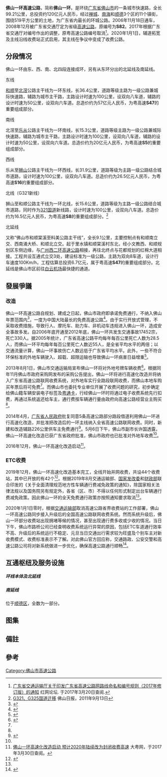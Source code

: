 {{中国高速公路信息框
| 省名 = 广东省
| 编号 = S5/S8/S16/S47（原为S82）
| 自定头部 = [[File:Guangdong_Expwy_S5_sign_with_name.svg|75px]][[File:Guangdong_Expwy_S8-2_sign_with_name.svg|75px]][[File:Guangdong_Expwy_S16_sign_with_name.svg|75px]][[File:Guangdong_Expwy_S47_sign_with_name.svg|75px]][[File:Guangdong_Expwy_S82_sign_with_name.svg|75px]]
| 名称 = 广州—台山高速公路（陈村—罗格）<br>广州—佛山—肇庆高速公路（里水—官窑）<br>佛山—清远—从化高速公路（官窑—罗格）<br>广州—佛山—江门—珠海高速公路（和顺—均安）<br>（佛山一环高速公路）
| 地圖 = Guangdong S82.svg
| 路線簡稱 = 佛山一环
| 最近通車日期 = 2006年11月18日
| 规划总里程 = 99.21
| 起點 = 环线
| 終點 = 环线
| 出口處數 = 45
| 服务区数 = 2（里水、官窑）
}}
'''佛山一环高速公路'''，简称'''佛山一环'''。是环绕[[广东省|广东省]][[佛山市|佛山市]]的一条城市快速路，全长99.21公里，总投资约120亿元人民币，经过[[禅城区|禅城]]、[[南海区|南海]]和[[顺德区|顺德]]3个区的11个镇街，围绕519平方公里的土地，为广东省内最长的环城公路。2006年11月18日通车，2008年12月被广东省交通厅定为省级[[高速公路|高速公路]]，原编号为'''S82'''。2017年根据广东省交通厅对编号作出的调整，原粤高速公路编号取消<ref>[http://bbs.rednet.cn/forum.php?mod=viewthread&tid=46697857&page=1  广东省交通运输厅关于印发广东省高速公路网路线命名和编号规则（2017年修订版）的通知] {{Wayback|url=http://bbs.rednet.cn/forum.php?mod=viewthread&tid=46697857&page=1 |date=20180122001046 }} 红网论坛. 于2017年3月20日查阅.</ref>。2020年1月1日，辅道拓宽及主线沿线收费站正式启用，其主线在争议中变成了收费公路。{{NoteTag|争议原因可詳見下文，在當地視角而言本是地方快速公路，初政府承诺免费通行，底价征收土地建路，后未经表决转卖出去，{{or|建成世界最密集的收费站收过路费。}}}}

== 分段情况 ==
佛山一环由东、西、南、北四段连接成环，另有从东环分出的北延线及南延线。

;东线
[[和顺|和顺]]至[[北滘|北滘]]公路主干线为一环东线，长36.4公里，道路等级主路为一级公路兼城际快速路，辅路为城市主干路，主路设计时速为100公里，设双向八车道，辅路的设计时速为50公里，设双向六车道。总造价约为57亿元人民币，为粤高速'''S47'''的重要组成部分。

;南线
北滘至[[乐从|乐从]]公路主干线为一环南线，长15.3公里，道路等级主路为一级公路兼城际快速路，辅路为城市主干路，主路设计时速为100公里，设双向八车道，辅路的设计时速为50公里，设双向六车道。总造价约为20亿元人民币，为粤高速'''S5'''的重要组成部分。

;西线
乐从至[[狮山|狮山]]公路主干线为一环西线，长31.9公里，道路等级为主路一级公路结合城市道路，设计时速为100公里，设双向八车道。总造价约为26.5亿元人民币，为粤高速'''S16'''的重要组成部分。

;北线（G321新线）
狮山至和顺公路主干线为一环北线，长15.6公里，道路等级为主路一级公路结合城市道路，同时作为[[321国道|321国道]]新线路，设计时速为100公里，设双向八车道。总造价约为16.5亿元人民币，为粤高速'''S8'''的重要组成部分。<ref>[http://epaper.citygf.com/szb/html/2011-09/13/content_452951838.htm G321、G325国道迁移] {{Wayback|url=http://epaper.citygf.com/szb/html/2011-09/13/content_452951838.htm |date=20150110151546 }} 佛山日报，2011年9月13日</ref>

;北延线
又称“佛山市和顺棠溪至料美公路主干线”，全长9.1公里，主要控制点有和顺南立交、西南涌大桥、和顺北立交。起于里水镇和顺棠溪村东北，经小文教西、和顺规划区东侧边缘，与[[广州西二环高速公路|广州西二环高速公路]]相接，再往北终点与花都规划的红棉大道相接。工程共设互通式立交3处，建设标准为一级公路，主路为双向8车道，设计行车速度100Km/h，工程估算总投资6.7亿元，属于粤高速'''S47'''的重要组成部分。北延线是佛山市区前往[[广州白云国际机场|白云机场]]最快捷的通道。

== 發展爭議 ==

===改造===
佛山一环高速公路自规划、建成之日起，佛山市政府即承诺免费通行，不纳入佛山年票范围内<ref name=np>{{Cite web|url=https://new.qq.com/rain/a/20131111002250|title=外地车走佛山一环要收费 本地车凭年票免费|date=2013-11-11|accessdate=2020-01-03|work=南方都市报|author=廖武智|archive-date=2020-01-03|archive-url=https://web.archive.org/web/20200103082215/https://new.qq.com/rain/a/20131111002250|dead-url=no}}</ref>，一度为中国大陆最长的免费高速公路<ref>{{Cite web|url=http://paper.oeeee.com/nis/201308/01/89475.html|title=如果一环真的收费|date=2013-08-01|accessdate=2020-01-03|work=南方都市报|author=廖武智|archive-date=2020-01-03|archive-url=https://web.archive.org/web/20200103082218/http://paper.oeeee.com/nis/201308/01/89475.html|dead-url=no}}</ref>。由于实行开放式管理，不采取收费措施，导致行人、摩托车、助力车、非机动车违规进入佛山一环，造成安全事故多发。自2006年底开通至2012年底，佛山一环共发生交通事故17452宗，死亡330人。据2005年统计，广东省高速公路平均每年每百公里死亡人数为28.5人，而佛山一环平均每年每百公里死亡人数近55人，是全省平均水平的两倍；以交通流量计算，佛山一环事故伤亡人数远低于广东省平均水平。此外，一些不符合环保标准的外地车辆驶入、超载、超限运输也导致佛山一环病害日益增重<ref name=ycwb>{{Cite web|url=http://news.sina.com.cn/c/2014-05-08/064230083793.shtml|title=佛山一环收费已获得批准 本地车免费外地车收费|date=2014-05-08|accessdate=2020-01-03|work=羊城晚报|author=景瑾瑾|archive-date=2020-01-03|archive-url=https://web.archive.org/web/20200103082216/http://news.sina.com.cn/c/2014-05-08/064230083793.shtml|dead-url=no}}</ref>。

2013年8月1日，佛山市交通运输局宣布佛山一环将对外地号牌车辆收费<ref>{{Cite web|url=http://cpc.people.com.cn/n/2013/0802/c87228-22418486.html|title=佛山“一环”将对外地车收费|date=2013-08-02|accessdate=2020-01-03|work=南方日报|author=|archive-date=2020-01-03|archive-url=https://web.archive.org/web/20200103082216/http://cpc.people.com.cn/n/2013/0802/c87228-22418486.html|dead-url=no}}</ref>。根据同年11月佛山市政府采购网发布的采购公告提出，佛山一环将进行高速化改造并将纳入广东省高速公路联网收费系统，对外地车实行全路段联网收费，而佛山本地车购买年票后将可免费<ref name=np/>。而佛山市也委托专业单位开展了收费问题的研究，初步确定给佛山籍车辆安装电子标签及[[粤通卡|粤通卡]]，行经佛山一环时将通过电子收费系统先行扣费，再通过系统返还给车主，通行费按车辆通行量由政府向高速公路经营业主购买<ref name=np/>。

2014年4月，[[广东省人民政府|广东省人民政府]]批复同意5条高速公路部分路段借道利用佛山一环进行高速化改造，并批准把改造后的一环主线纳入全省高速公路联网收费。同时，新建和改造辅路226公里供车主免费通行<ref name=hy>{{Cite web|url=http://news.southcn.com/gd/content/2020-01/03/content_189994701.htm|title=官方回应佛山一环高速化改造通车十大焦点问题|date=2020-01-03|accessdate=2020-01-03|work=南方网|author=高绮桦|archive-date=2020-01-03|archive-url=https://web.archive.org/web/20200103082215/http://news.southcn.com/gd/content/2020-01/03/content_189994701.htm|dead-url=no}}</ref>。5月6日下午，佛山市副市长许国透露，佛山一环高速化改造已获广东省政府批准，佛山市政府也已批准对外地车收费<ref name=ycwb/>。

2016年12月，佛山一环高速化改造启动<ref>[http://gd.qq.com/a/20161229/002560.htm 佛山一环高速化改造启动 预计2020年陆续改为封闭收费高速] {{Wayback|url=http://gd.qq.com/a/20161229/002560.htm |date=20191108223214 }} 大粤网，于2017年3月30日查阅。</ref>。

=== ETC收费 ===
{{more|电子不停车收费系统 (中国大陆)}}
2019年12月，佛山一环高速化改造基本完工，全线开始并网收费，共设44个收费站，其中已开放的有42个<ref>{{Cite web|url=https://gd.ifeng.com/a/20191230/8047469_0.shtml|title=佛山一环改造完成 全线将开始并网收费|date=2019-12-30|accessdate=2020-01-03|work=南方Plus客户端|author=高绮桦|archive-date=2020-01-03|archive-url=https://web.archive.org/web/20200103082229/http://gd.ifeng.com/a/20191230/8047469_0.shtml|dead-url=no}}</ref>。根据2019年8月交通运输部、[[国家发改委|国家发改委]]和[[中华人民共和国财政部|财政部]]联合印发的《关于全面清理规范地方性车辆通行费减免政策的通知》，除国家相关法律法规以及国务院另有规定外，各省（区、市）不得以任何形式制定出台车辆通行费减免政策。因此佛山一环的全天免费通行政策亦按照通知要求取消<ref name="hy" />。

2020年1月1日零时，根据[[中华人民共和国交通运输部|交通运输部]]取消高速公路省界收费站的工作部署，佛山一环高速公路同步接入升级后的全国高速公路联网收费系统。然而系统升级后，佛山一环部分收费站出现拥堵等候的情况，甚至出现通行费多收或少收的情况。当日下午，佛山市路桥公司已经查明收费系统运行异常的原因，包括ETC车道通行效率不高、升级后的系统运行不稳定、元旦当日交通出行需求较为旺盛及个别车主对新收费模式、收费标准表示不了解。对此佛山官方回应称，交通路政、公安交警和高速公路公司将对新系统做进一步优化，确保高速公路通行顺畅<ref>{{Cite web|url=http://kb.southcn.com/content/2020-01/02/content_189986897.htm|title=佛山回应一环部分收费站拥堵：全力提高通行效率|date=2020-01-02|accessdate=2020-01-03|work=南方网|author=王芃琹|archive-url=https://web.archive.org/web/20200103082219/http://kb.southcn.com/content/2020-01/02/content_189986897.htm|archive-date=2020-01-03|dead-url=yes}}</ref>。

== 互通枢纽及服务设施 ==
===== 环线本体及北延线 =====
{{Start expwy exit box|place=1}}
{{Expwy exit group|{{China Expwy Name|S47|[[佛江高速公路|佛江高速公路]]（佛山一环东线及北延线）|P=Guangdong}}|place=1}}
{{Expwy exit item|place=[[佛山市|佛山市]]<br />[[南海区|南海区]]|place rows=19|type=H|name=和顺|highway connection={{China Expwy Name|G1508|[[广州西二环高速公路|广州西二环高速公路]]|L1=G15}}|comment=佛山一环北延线终点}}
{{Expwy exit item|type=E|name=料美|state=u|comment=南行}}
{{Expwy exit item|type=E|name=中信山语湖|road connection={{0}}{{0}}{{0}}{{0}}中信大道}}
{{Expwy exit item|type=E|name=金贤路|road connection={{0}}{{0}}{{0}}{{0}}金贤路}}
{{Expwy exit item|type=E|name=和顺|road connection={{0}}{{0}}{{0}}{{0}}花园大道}}
{{Expwy exit item|type=E|name=海元物流园|road connection=|comment=北行}}
{{Expwy exit item|type=H|name=里水|highway connection={{China Expwy Name|S8|[[广佛肇高速公路|广佛肇高速公路]]|P=Guangdong}}|road connection={{中国国道名|321|广和大桥}}|comment={{中国国道名|321|新线}}<br>佛山一环北延线起点<br>部分封闭|state=l}}
{{Expwy exit item|type=E|index=3|name=里广路|road connection=里广路<br>太行路}}
{{Expwy exit item|type=E|index=8|name=盐南公路|road connection={{中国省道名|361|P=广东|盐南路（里水大道）}}|comment=}}
{{Expwy exit item|type=H|name=沙涌|highway connection={{China Expwy Name|S15|[[广佛高速公路|广佛高速公路]]|P=Guangdong}}|state=u}}
{{Expwy exit item|type=E|index=13|name=黄岐|road connection={{中国省道名|121|P=广东|广佛公路}}|comment={{中国国道名|321|旧线}}}}
{{Expwy exit item|type=E|index=14|name=广佛新干线|road connection={{0}}{{0}}{{0}}{{0}}广佛新干线|state=u}}
{{Expwy exit item|type=H|index=17|name=穗盐路|highway connection=|road connection=穗盐路|state=u}}
{{Expwy exit item|type=H|index=17|name=桂城|highway connection=|road connection={{中国省道名|113|P=广东|海八路}}|state=u}}
{{Expwy exit item|type=E|index=20|name=海五路|road connection={{0}}{{0}}{{0}}{{0}}海五路|}}
{{Expwy exit item|type=E|index=21|name=佛平路|road connection={{中国省道名|267|P=广东|佛平三路}}||comment=}}
{{Expwy exit item|type=E|name=桂平路|road connection={{0}}{{0}}{{0}}{{0}}桂平路|state=U}}
{{Expwy exit item|type=E|name=季华东|road connection={{0}}{{0}}{{0}}{{0}}季华东路|state=U}}
{{Expwy exit item|type=E|name=西龙|road connection={{中国省道名|112|P=广东|魁奇路}}|state=l}}
{{Expwy exit item|place=[[佛山市|佛山市]]<br />[[顺德区|顺德区]]|type=E|index=27|name=花卉大道|road connection={{0}}{{0}}{{0}}{{0}}花卉大道|state=d}}
{{Expwy exit group|{{China Expwy Name|S47|共线段（佛山一环东线）|P=Guangdong|L1=S5|P1=Guangdong}}|place=1}}
{{Expwy exit item|place=[[佛山市|佛山市]]<br />[[顺德区|顺德区]]|place rows=3|type=EH|name=陈村|highway connection={{China Expwy Name|S5|[[广明高速公路|广明高速公路]]|P=Guangdong}}|road connection={{中国县道名|518|佛陈路}}|comment={{China Expwy Name|S5|共线段开始|P=Guangdong}}|state=l}}
{{Expwy exit item|type=E|index=32|name=林上路|road connection={{中国县道名|519|林上路}}|state=c}}
{{Expwy exit item|type=EH|index=35|name=北滘|road connection={{中国省道名|363|P=广东|三乐路}}<br>{{China Expwy Name|S47|佛山一环南延线|P=Guangdong}}|comment=|state=c}}
{{Expwy exit group|{{China Expwy Name|S5|[[广明高速公路|广明高速公路]]（佛山一环南线）|P=Guangdong}}|place=1}}
{{Expwy exit item|place=[[佛山市|佛山市]]<br />[[顺德区|顺德区]]|place rows=5|type=E|name=华阳路|road connection=华阳路<br>菊花湾大桥}}

{{Expwy exit item|type=E|name=大罗|road connection=乐龙路<br>岭南大道南}}
{{Expwy exit item|type=E|name=新桂路|road connection={{0}}{{0}}{{0}}乐从大道东<br>新桂路|state=d}}
{{Expwy exit item|type=E|name=乐从家具城|road connection={{中国省道名|121|P=广东|佛山大道}}|comment={{中国国道名|325|旧线}}|state=u}}
{{Expwy exit item|type=E|name=乐从|road connection=环镇西路}}
{{Expwy exit item|place=[[佛山市|佛山市]]<br />[[禅城区|禅城区]]|place rows=4|type=H|name=吉利|highway connection={{China Expwy Name|S15|[[佛开高速公路|佛开高速公路]]||Guangdong|L1=G15}}}}
{{Expwy exit item|type=H|name=樵乐路|road connection={{中国省道名|363|P=广东|樵乐路}}|}}
{{Expwy exit item|type=E|name=南庄|road connection={{中国县道名|518|南庄大道}}|state=D}}
{{Expwy exit item|type=H|name=罗格|highway connection={{China Expwy Name|S5|[[广明高速公路|广明高速公路]]|P=Guangdong}}|road connection=魁奇路|comment={{China Expwy Name|S16|起点|P=Guangdong}}}}
{{Expwy exit group|{{China Expwy Name|S16|[[佛清从高速公路|佛清从高速公路]]（佛山一环西线）|P=Guangdong}}|place=1}}
{{Expwy exit item|place=[[佛山市|佛山市]]<br />[[禅城区|禅城区]]|type=E|name=季华西|road connection={{0}}{{0}}{{0}}{{0}}季华西路|state=u}}
{{Expwy exit item|place=[[佛山市|佛山市]]<br />[[南海区|南海区]]|place rows=11|type=E|name=务庄|road connection={{中国县道名|515|罗务路}}|state=U}}
{{Expwy exit item|type=E|name=上柏|road connection='''Y147'''下柏工业大道西}}
{{Expwy exit item|type=H|name=桂丹|alias=|road connection={{中国省道名|113|P=广东|桂丹路}}|}}
{{Expwy exit item|type=E|name=兴业路|road connection={{0}}{{0}}{{0}}{{0}}兴业路|}}
{{Expwy exit item|type=E|name=科技路|road connection={{0}}{{0}}{{0}}{{0}}科技路|state=D}}
{{Expwy exit item|type=E|name=博爱路|road connection={{0}}{{0}}{{0}}{{0}}博爱路}}
{{Expwy exit item|type=H|name=狮山|highway connection={{China Expwy Name|S55|[[广三高速公路|广三高速公路]]|P=Guangdong}}|road connection={{中国省道名|263|P=广东|广云路}}|comment={{中国国道名|321|旧线}}|state=l}}
{{Expwy exit item|type=E|name=桃园路|road connection={{0}}{{0}}{{0}}{{0}}桃园路|comment=可往狮山大学城}}
{{Expwy exit item|type=E|name=官华路|road connection={{中国县道名|512|官华路}}}}
{{Expwy exit item|type=E|name=虹岭路|road connection={{0}}{{0}}{{0}}{{0}}虹岭路|state=U}}
{{Expwy exit item|type=H|name=官窑枢纽|highway connection={{China Expwy Name|S8|[[广佛肇高速公路|广佛肇高速公路]]|P=Guangdong}}|road connection={{中国国道名|321|新沙大桥}}<br>{{中国省道名|361|盐南公路}}|comment={{中国国道名|321|新线}}|state=l}}
{{Expwy exit group|{{China Expwy Name|S8|[[广佛肇高速公路|广佛肇高速公路]]（佛山一环北线）|P=Guangdong}}|place=1}}
{{Expwy exit item|place=[[佛山市|佛山市]]<br />[[南海区|南海区]]|place rows=7|type=H|name=官窑枢纽|highway connection={{China Expwy Name|S16|[[佛清从高速公路|佛清从高速公路]]|P=Guangdong}}|road connection={{中国国道名|321|新沙大桥}}<br>{{中国省道名|361|盐南公路}}|comment={{中国国道名|321|新线}}|state=l}}
{{Expwy exit item|type=E|name=官窑|road connection={{中国省道名|361|P=广东|官抱路}}<br>{{中国县道名|512|官华路}}|state=l}}
{{Expwy exit item|type=E|name=禅炭路|road connection={{中国县道名|493|永安大道西(禅炭路)}}|state=U|comment=可往[[南国桃园|南国桃园]]}}
{{Expwy exit item|type=E|name=官里路|road connection={{中国省道名|361|P=广东|里官路}}<br>{{0}}{{0}}{{0}}{{0}}思贤路|state=l}}
{{Expwy exit item|type=E|name=桂和公路|road connection={{中国省道名|267|P=广东|桂和公路}}|comment=可往南国桃园<br>现只出不进|state=l}}
{{Expwy exit item|type=E|name=里和路|road connection={{中国县道名|516|里和路}}}}
{{Expwy exit item|type=H|name=里水|highway connection={{China Expwy Name|S47|[[佛江高速公路|佛江高速公路]]<br>（佛山一环东线及北延线）|P=Guangdong}}|road connection={{中国国道名|321|广和大桥}}|comment={{中国国道名|321|新线}}<br>佛山一环北延线起点|state=l}}
{{End expwy exit box|place=1}}

===== 南延线 =====
位于[[顺德区|顺德区]]，全数为{{China Expwy Name|S47|[[佛江高速公路|佛江高速公路]]|P=Guangdong}}一部分。
{{Start expwy exit box|place=1}}
{{Expwy exit item|type=EH|index=35|name=北滘|place=[[佛山市|佛山市]]<br />[[顺德区|顺德区]]|place rows=7|highway connection={{China Expwy Name|S47|佛山一环本线|P=Guangdong|L1=S5|P1=Guangdong}}|road connection={{中国省道名|363|P=广东|三乐路}}|comment={{中国省道名|363|P=广东|暂不可通高速}}|state=l}}
{{Expwy exit item|type=E|name=南水|road connection={{中国国道名|325|龙洲大道}}}}
{{Expwy exit item|type=HE|name=勒流|highway connection={{China Expwy Name|G9411|[[广州南二环高速公路|广州南二环高速公路]]|L1=G1508}}|road connection={{中国县道名|494|勒良路}}}}
{{Expwy exit item|type=E|name=番村|road connection={{中国省道名|112|P=广东|南国西路}}}}
{{Expwy exit item|type=E|name=杏坛|road connection=顺德快速干线}}
{{Expwy exit item|type=E|name=顺德高新区|road connection={{中国县道名|782|四乡路}}}}
{{Expwy exit item|type=E|name=安成|road connection={{China Expwy Name|S47|[[佛江高速公路|佛江高速公路]]|P=Guangdong}}<br>均南路}}
{{End expwy exit box|place=1}}

== 图集 ==
{{gallery
|File:佛山一环高速里水立交.jpg |佛山一环高速里水立交
|File:佛山一环高速北延线起点指示牌.jpg|佛山一环高速北延线北段起点指示牌，注意路牌为普通公路格式
|File:佛山一环高速广佛新干线出口.jpg|广佛新干线出口
|File:佛山一环高速海五路出口.jpg|海八路出口
|File:佛山一环高速里水段.jpg |里水段
|File:佛山一环高速东环终点及北延线南端起点指示牌.jpg|佛山一环高速东环终点及北延线南端起点，注意路牌上的S82编号未更换
|File:佛山一环高速北延线北端终点指示牌.jpg|佛山一环高速北延线北端终点指示牌
}}

==備註==
{{NoteFoot}}
==參考==
{{reflist|2}}

{{广东省高速公路|nocat}}

[[Category:佛山市高速公路|Category:佛山市高速公路]]